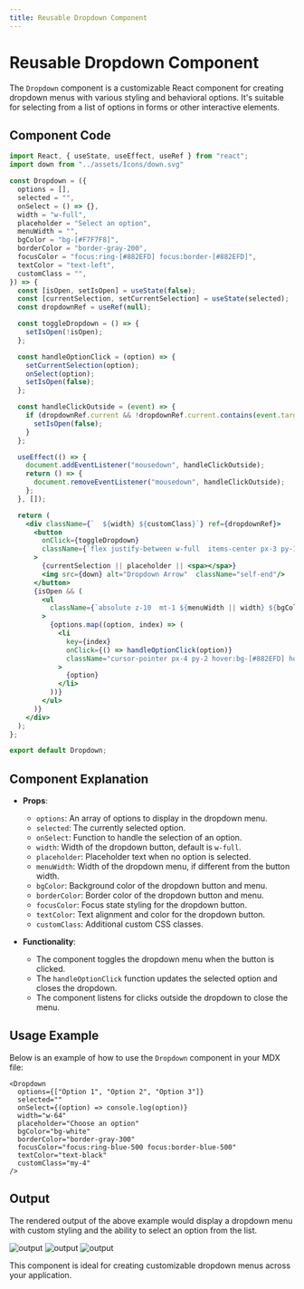 ```yaml
---
title: Reusable Dropdown Component
---
```


# Reusable Dropdown Component

The `Dropdown` component is a customizable React component for creating dropdown menus with various styling and behavioral options. It's suitable for selecting from a list of options in forms or other interactive elements.

## Component Code

```jsx
import React, { useState, useEffect, useRef } from "react";
import down from "../assets/Icons/down.svg"

const Dropdown = ({
  options = [],
  selected = "",
  onSelect = () => {},
  width = "w-full", 
  placeholder = "Select an option",
  menuWidth = "", 
  bgColor = "bg-[#F7F7F8]",
  borderColor = "border-gray-200",
  focusColor = "focus:ring-[#882EFD] focus:border-[#882EFD]",
  textColor = "text-left",
  customClass = "",
}) => {
  const [isOpen, setIsOpen] = useState(false);
  const [currentSelection, setCurrentSelection] = useState(selected);
  const dropdownRef = useRef(null);

  const toggleDropdown = () => {
    setIsOpen(!isOpen);
  };

  const handleOptionClick = (option) => {
    setCurrentSelection(option);
    onSelect(option);
    setIsOpen(false);
  };

  const handleClickOutside = (event) => {
    if (dropdownRef.current && !dropdownRef.current.contains(event.target)) {
      setIsOpen(false);
    }
  };

  useEffect(() => {
    document.addEventListener("mousedown", handleClickOutside);
    return () => {
      document.removeEventListener("mousedown", handleClickOutside);
    };
  }, []);

  return (
    <div className={`  ${width} ${customClass}`} ref={dropdownRef}>
      <button
        onClick={toggleDropdown}
        className={`flex justify-between w-full  items-center px-3 py-1.5 ${bgColor} border ${borderColor} ${focusColor} sm:text-sm rounded-md ${textColor}`}
      >
        {currentSelection || placeholder || <spa></spa>}
        <img src={down} alt="Dropdown Arrow"  className="self-end"/>
      </button>
      {isOpen && (
        <ul
          className={`absolute z-10  mt-1 ${menuWidth || width} ${bgColor} border ${borderColor} rounded-md shadow-lg`}
        >
          {options.map((option, index) => (
            <li
              key={index}
              onClick={() => handleOptionClick(option)}
              className="cursor-pointer px-4 py-2 hover:bg-[#882EFD] hover:text-white md:text-sm lg:text-[1rem]"
            >
              {option}
            </li>
          ))}
        </ul>
      )}
    </div>
  );
};

export default Dropdown;
```

## Component Explanation

- **Props**:
  - `options`: An array of options to display in the dropdown menu.
  - `selected`: The currently selected option.
  - `onSelect`: Function to handle the selection of an option.
  - `width`: Width of the dropdown button, default is `w-full`.
  - `placeholder`: Placeholder text when no option is selected.
  - `menuWidth`: Width of the dropdown menu, if different from the button width.
  - `bgColor`: Background color of the dropdown button and menu.
  - `borderColor`: Border color of the dropdown button and menu.
  - `focusColor`: Focus state styling for the dropdown button.
  - `textColor`: Text alignment and color for the dropdown button.
  - `customClass`: Additional custom CSS classes.

- **Functionality**:
  - The component toggles the dropdown menu when the button is clicked.
  - The `handleOptionClick` function updates the selected option and closes the dropdown.
  - The component listens for clicks outside the dropdown to close the menu.

## Usage Example

Below is an example of how to use the `Dropdown` component in your MDX file:

```mdx
<Dropdown
  options={["Option 1", "Option 2", "Option 3"]}
  selected=""
  onSelect={(option) => console.log(option)}
  width="w-64"
  placeholder="Choose an option"
  bgColor="bg-white"
  borderColor="border-gray-300"
  focusColor="focus:ring-blue-500 focus:border-blue-500"
  textColor="text-black"
  customClass="my-4"
/>
```

## Output

The rendered output of the above example would display a dropdown menu with custom styling and the ability to select an option from the list.

![output](/assets/dd1.png)
![output](/assets/dd2.png)
![output](/assets/dd3.png)

This component is ideal for creating customizable dropdown menus across your application.
